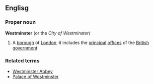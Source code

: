 ==Englisg==
===Proper noun===
{{wikipediapar|City of Westminster}}
'''Westminster'''  (or the ''City of Westminster'')
#A [[borough]] of [[London]]; it includes the [[principal]] [[office]]s of the [[British]] [[government]]
===Related terms===
*[[Westminster Abbey]]
*[[Palace of Westminster]]
